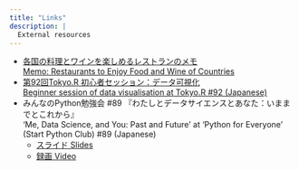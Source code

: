 ```yaml
---
title: "Links"
description: |
  External resources
---
```


<a href="https://github.com/ytknzw" class="link-noborder"><span class="fab fa-github font-size-fa"></span></a>
<a href="https://twitter.com/yutakanzawa" class="link-noborder"><span class="fab fa-twitter font-size-fa color-twitter"></span></a>
<a href="https://instagram.com/ytknzw" class="link-noborder"><span class="fab fa-instagram font-size-fa"></span></a>
<a href="https://note.com/yutakanzawa" class="link-noborder"><span class="far fa-sticky-note fa-rotate-180 font-size-fa color-note"></span></a>

- [各国の料理とワインを楽しめるレストランのメモ<br>Memo: Restaurants to Enjoy Food and Wine of Countries](https://note.com/yutakanzawa/n/n89ddf8cae0dc)
- [第92回Tokyo.R 初心者セッション：データ可視化<br>Beginner session of data visualisation at Tokyo.R #92 (Japanese)](TokyoR/初心者セッション_データ可視化_TokyoR_20210529.pdf)
- みんなのPython勉強会 #89 『わたしとデータサイエンスとあなた：いままでとこれから』<br>'Me, Data Science, and You: Past and Future' at 'Python for Everyone' (Start Python Club) #89 (Japanese)
  - [スライド Slides](StaPy/わたしとデータサイエンスとあなた_いままでとこれから_みんなのPython勉強会_20230119.pdf)
  - [録画 Video](https://youtu.be/dLkJura4TYc)
